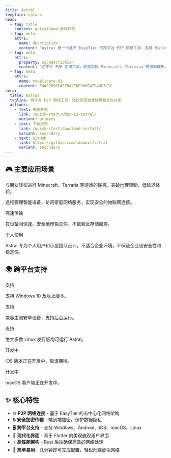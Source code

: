 ```yaml
---
title: Astral
template: splash
head:
  - tag: title
    content: AstralGame|游戏联机
  - tag: meta
    attrs:
      name: description
      content: "Astral 是一个基于 EasyTier 的跨平台 P2P 网络工具，支持 Minecraft、Terraria 等游戏联机，智能家居远程管理，文件快速共享。提供端到端加密传输，简单易用的现代化界面，几分钟即可完成配置，突破地理限制享受低延迟网络体验。"
  - tag: meta
    attrs:
      property: og:description
      content: "跨平台 P2P 网络工具，轻松实现 Minecraft、Terraria 等游戏联机，突破地理限制，低延迟体验。"
  - tag: meta
    attrs:
      name: msvalidate.01
      content: F4A0EB96F45EB42EDE966F47E40F3E1C
hero:
  title: Astral
  tagline: 跨平台 P2P 网络工具，轻松实现游戏联机和文件共享
  actions:
    - text: 快速开始
      link: /quick-start/what-is-astral/
      variant: primary
    - text: 下载应用
      link: /quick-start/download-install/
      variant: secondary
    - text: GitHub
      link: https://github.com/ldoubil/astral
      variant: secondary
---
```



## 🎮 主要应用场景
<CardGrid>
    <Card title="🎮 游戏联机">
        <p>
            与朋友轻松进行 Minecraft、Terraria 等游戏的联机，突破地理限制，低延迟体验。
        </p>
    </Card>
    <Card title="🏠 智能家居">
        <p>
            远程管理智能设备，访问家庭网络服务，实现安全的物联网连接。
        </p>
    </Card>
    <Card title="📁 文件共享">
        <span class="platform-tag supported">高速传输</span>
        <p>
            在设备间快速、安全地传输文件，不依赖云存储服务。
        </p>
    </Card>
    <Card title="⚠️ 使用须知">
        <span class="platform-tag developing">个人使用</span>
        <p>
            Astral 专为个人用户和小型团队设计，不适合企业环境，不保证企业级安全性和稳定性。
        </p>
    </Card>
</CardGrid>

## 🌍 跨平台支持

<CardGrid>
    <Card title="Windows">
        <span class="platform-tag supported">支持</span>
        <p>
            支持 Windows 10 及以上版本。
        </p>
    </Card>
    <Card title="安卓">
        <span class="platform-tag supported">支持</span>
        <p>
           兼容主流安卓设备，支持后台运行。
        </p>
    </Card>
        <Card title="Linux">
        <span class="platform-tag supported">支持</span>
        <p>
            绝大多数 Linux 发行版均可运行 Astral。
        </p>
    </Card>
    <Card title="iOS">
        <span class="platform-tag developing">开发中</span>
        <p>
            iOS 版本正在开发中，敬请期待。
        </p>
    </Card>
    <Card title="macOS">
        <span class="platform-tag developing">开发中</span>
        <p>
            macOS 客户端正在开发中。
        </p>
    </Card>
</CardGrid>

## ✨ 核心特性

- 🌐 **P2P 网络连接** - 基于 EasyTier 的去中心化网络架构
- 🔒 **安全加密传输** - 端到端加密，保护数据隐私
- 🖥️ **跨平台支持** - 支持 Windows、Android、iOS、macOS、Linux
- 🎨 **现代化界面** - 基于 Flutter 的美观直观用户界面
- ⚡ **高性能架构** - Rust 后端确保高效的网络处理
- 🔧 **简单易用** - 几分钟即可完成配置，轻松创建虚拟网络

<VisitorCounterCard name="astral-home" title="Astral首页" />
